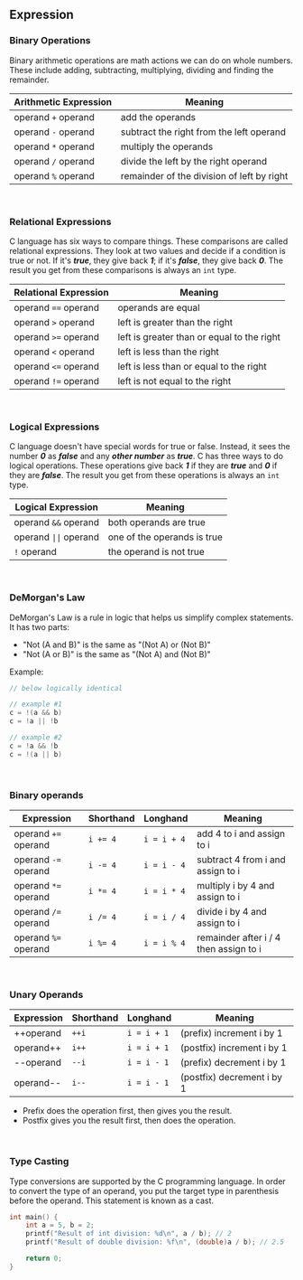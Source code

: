 ## Expression

### Binary Operations

Binary arithmetic operations are math actions we can do on whole numbers. These include adding, subtracting, multiplying, dividing and finding the remainder.

| **Arithmetic Expression** | **Meaning**                                |
|---------------------------|--------------------------------------------|
| operand `+` operand         | add the operands                           |
| operand `-` operand         | subtract the right from the left operand   |
| operand `*` operand         | multiply the operands                      |
| operand `/` operand         | divide the left by the right operand       |
| operand `%` operand         | remainder of the division of left by right |

<br />

### Relational Expressions

C language has six ways to compare things. These comparisons are called relational expressions. They look at two values and decide if a condition is true or not. If it's **_true_**, they give back **_1_**; if it's **_false_**, they give back **_0_**. The result you get from these comparisons is always an `int` type.

| **Relational Expression** | **Meaning**                                |
|---------------------------|--------------------------------------------|
| operand `==` operand      | operands are equal                         |
| operand `>` operand       | left is greater than the right             |
| operand `>=` operand      | left is greater than or equal to the right |
| operand `<` operand       | left is less than the right                |
| operand `<=` operand      | left is less than or equal to the right    |
| operand `!=` operand      | left is not equal to the right             |

<br />

### Logical Expressions

C language doesn't have special words for true or false. Instead, it sees the number **_0_** as **_false_** and any **_other number_** as **_true_**. C has three ways to do logical operations. These operations give back **_1_** if they are **_true_** and **_0_** if they are **_false_**. The result you get from these operations is always an `int` type.

| **Logical Expression**     | Meaning                     |
|----------------------------|-----------------------------|
| operand `&&` operand       | both operands are true      |
| operand `\|\|` operand     | one of the operands is true |
| `!` operand                | the operand is not true     |

<br />

### DeMorgan's Law

DeMorgan's Law is a rule in logic that helps us simplify complex statements. It has two parts:

- "Not (A and B)" is the same as "(Not A) or (Not B)"
- "Not (A or B)" is the same as "(Not A) and (Not B)"

Example:
```c
// below logically identical

// example #1
c = !(a && b)
c = !a || !b

// example #2
c = !a && !b
c = !(a || b)
```
<br />

### Binary operands

| Expression             | Shorthand   | Longhand     | Meaning                                 |
|------------------------|-------------|--------------|-----------------------------------------|
| operand `+=` operand   | `i += 4`    | `i = i + 4`  | add 4 to i and assign to i              |
| operand `-=` operand   | `i -= 4`    | `i = i - 4`  | subtract 4 from i and assign to i       |
| operand `*=` operand   | `i *= 4`    | `i = i * 4`  | multiply i by 4 and assign to i         |
| operand `/=` operand   | `i /= 4`    | `i = i / 4`  | divide i by 4 and assign to i           |
| operand `%=` operand   | `i %= 4`    | `i = i % 4`  | remainder after i / 4 then assign to i  |

<br />

### Unary Operands

| Expression | Shorthand   | Longhand    | Meaning                     |
|------------|-------------|-------------|-----------------------------|
| ++operand  | `++i`       | `i = i + 1` | (prefix) increment i by 1   |
| operand++  | `i++`       | `i = i + 1` | (postfix) increment i by 1  |
| --operand  | `--i`       | `i = i - 1` | (prefix) decrement i by 1   |
| operand--  | `i--`       | `i = i - 1` | (postfix) decrement i by 1  |

- Prefix does the operation first, then gives you the result.
- Postfix gives you the result first, then does the operation.

<br />

### Type Casting
Type conversions are supported by the C programming language. In order to convert the type of an operand, you put the target type in parenthesis before the operand. This statement is known as a cast.

```c
int main() {
    int a = 5, b = 2;
    printf("Result of int division: %d\n", a / b); // 2
    printf("Result of double division: %f\n", (double)a / b); // 2.5

    return 0;
}
```
